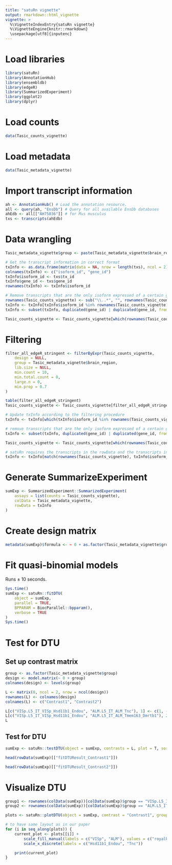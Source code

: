 ```yaml
---
title: "satuRn vignette"
output: rmarkdown::html_vignette
vignette: >
  %\VignetteIndexEntry{satuRn vignette}
  %\VignetteEngine{knitr::rmarkdown}
  \usepackage[utf8]{inputenc}
---
```


# Load libraries

```r
library(satuRn)
library(AnnotationHub)
library(ensembldb)
library(edgeR)
library(SummarizedExperiment)
library(ggplot2)
library(dplyr)
```

# Load counts

```r
data(Tasic_counts_vignette)
```

# Load metadata

```r
data(Tasic_metadata_vignette)
```

# Import transcript information

```r
ah <- AnnotationHub() # Load the annotation resource.
all <- query(ah, "EnsDb") # Query for all available EnsDb databases
ahEdb <- all[["AH75036"]] # for Mus musculus
txs <- transcripts(ahEdb)
```

# Data wrangling

```r
Tasic_metadata_vignette$group <- paste(Tasic_metadata_vignette$brain_region, Tasic_metadata_vignette$cluster, sep = ".")

# Get the transcript information in correct format
txInfo <- as.data.frame(matrix(data = NA, nrow = length(txs), ncol = 2))
colnames(txInfo) <- c("isoform_id", "gene_id")
txInfo$isoform_id <- txs$tx_id
txInfo$gene_id <- txs$gene_id
rownames(txInfo) <- txInfo$isoform_id

# Remove transcripts that are the only isoform expressed of a certain gene
rownames(Tasic_counts_vignette) <- sub("\\..*", "", rownames(Tasic_counts_vignette))
txInfo <- txInfo[txInfo$isoform_id %in% rownames(Tasic_counts_vignette), ]
txInfo <- subset(txInfo, duplicated(gene_id) | duplicated(gene_id, fromLast = TRUE))

Tasic_counts_vignette <- Tasic_counts_vignette[which(rownames(Tasic_counts_vignette) %in% txInfo$isoform_id), ]
```

# Filtering

```r
filter_all_edgeR_stringent <- filterByExpr(Tasic_counts_vignette,
    design = NULL,
    group = Tasic_metadata_vignette$brain_region,
    lib.size = NULL,
    min.count = 10,
    min.total.count = 0,
    large.n = 0,
    min.prop = 0.7
)

table(filter_all_edgeR_stringent)
Tasic_counts_vignette <- Tasic_counts_vignette[filter_all_edgeR_stringent, ]

# Update txInfo according to the filtering procedure
txInfo <- txInfo[which(txInfo$isoform_id %in% rownames(Tasic_counts_vignette)), ]

# remove transcripts that are the only isoform expressed of a certain gene (after filtering)
txInfo <- subset(txInfo, duplicated(gene_id) | duplicated(gene_id, fromLast = TRUE))

Tasic_counts_vignette <- Tasic_counts_vignette[which(rownames(Tasic_counts_vignette) %in% txInfo$isoform_id), ]

# satuRn requires the transcripts in the rowData and the transcripts in the count matrix to be in the same order.
txInfo <- txInfo[match(rownames(Tasic_counts_vignette), txInfo$isoform_id), ]
```

# Generate SummarizeExperiment

```r
sumExp <- SummarizedExperiment::SummarizedExperiment(
    assays = list(counts = Tasic_counts_vignette),
    colData = Tasic_metadata_vignette,
    rowData = txInfo
)
```

# Create design matrix

```r
metadata(sumExp)$formula <- ~ 0 + as.factor(Tasic_metadata_vignette$group)
```

# Fit quasi-binomial models

Runs ± 10 seconds.

```r
Sys.time()
sumExp <- satuRn::fitDTU(
    object = sumExp,
    parallel = TRUE,
    BPPARAM = BiocParallel::bpparam(),
    verbose = TRUE
)
Sys.time()
```

# Test for DTU

## Set up contrast matrix

```r
group <- as.factor(Tasic_metadata_vignette$group)
design <- model.matrix(~ 0 + group)
colnames(design) <- levels(group)

L <- matrix(0, ncol = 2, nrow = ncol(design))
rownames(L) <- colnames(design)
colnames(L) <- c("Contrast1", "Contrast2")

L[c("VISp.L5_IT_VISp_Hsd11b1_Endou", "ALM.L5_IT_ALM_Tnc"), 1] <- c(1, -1)
L[c("VISp.L5_IT_VISp_Hsd11b1_Endou", "ALM.L5_IT_ALM_Tmem163_Dmrtb1"), 2] <- c(1, -1)
L
```

## Test for DTU

```r
sumExp <- satuRn::testDTU(object = sumExp, contrasts = L, plot = T, sort = T)
```

```r
head(rowData(sumExp)[["fitDTUResult_Contrast1"]])
```

```r
head(rowData(sumExp)[["fitDTUResult_Contrast2"]])
```

# Visualize DTU

```r
group1 <- rownames(colData(sumExp))[colData(sumExp)$group == "VISp.L5_IT_VISp_Hsd11b1_Endou"]
group2 <- rownames(colData(sumExp))[colData(sumExp)$group == "ALM.L5_IT_ALM_Tnc"]

plots <- satuRn::plotDTU(object = sumExp, contrast = "Contrast1", groups = list(group1, group2), coefficients = list(c(0, 0, 1), c(0, 1, 0)), summaryStat = "model", transcripts = c("ENSMUST00000081554", "ENSMUST00000195963", "ENSMUST00000132062"), genes = NULL, top.n = 6)

# to have same layout as in our paper
for (i in seq_along(plots)) {
    current_plot <- plots[[i]] +
        scale_fill_manual(labels = c("VISp", "ALM"), values = c("royalblue4", "firebrick")) +
        scale_x_discrete(labels = c("Hsd11b1_Endou", "Tnc"))

    print(current_plot)
}
```


